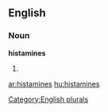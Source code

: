 ==English==

===Noun===
'''histamines'''

# {{plural of|[[histamine]]}}

[[Category:English plurals]]

[[ar:histamines]]
[[hu:histamines]]